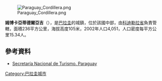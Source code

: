 [[Image:Paraguay_Cordillera.png|right]]

'''姆博卡亞蒂德爾亞吉'''（{{lang-es|Mbocayaty del Yhaguy}}），是[[巴拉圭|巴拉圭]]的城鎮，位於該國中部，由[[科迪勒拉省_(巴拉圭)|科迪勒拉省]]負責管轄，面積236平方公里，海拔高度105米，2002年人口4,051，人口密度每平方公里15.34人。

==參考資料==
* [http://www.senatur.gov.py/ Secretaría Nacional de Turismo. Paraguay]{{Wayback|url=http://www.senatur.gov.py/ |date=20150520071223 }}

{{Paraguay-geo-stub}}
[[Category:巴拉圭城市|Category:巴拉圭城市]]